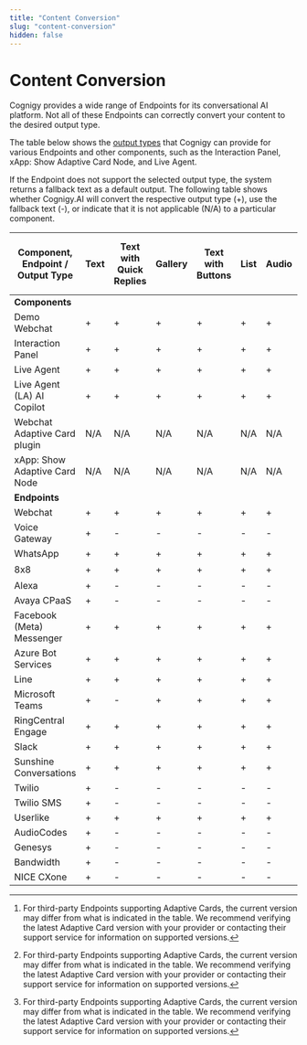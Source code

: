 ```yaml
---
title: "Content Conversion" 
slug: "content-conversion"
hidden: false 
---
```


# Content Conversion

Cognigy provides a wide range of Endpoints for its conversational AI platform.
Not all of these Endpoints can correctly convert your content to the desired output type.

The table below shows the [output types](../../resource/node-reference/basic/say.mdx)
that Cognigy can provide for various Endpoints and other components,
such as the Interaction Panel, xApp: Show Adaptive Card Node, and Live Agent. 

If the Endpoint does not support the selected output type, the system returns a fallback text as a default output.
The following table shows whether Cognigy.AI will convert the respective output type (+), use the fallback text (-),
or indicate that it is not applicable (N/A) to a particular component.

| Component, Endpoint / Output Type | Text | Text with Quick Replies | Gallery | Text with Buttons | List | Audio | Image | Video | JSON/XML | Adaptive Card (including supported versions) |
|-----------------------------------|------|-------------------------|---------|-------------------|------|-------|-------|-------|----------|----------------------------------------------|
| **Components**                    |      |                         |         |                   |      |       |       |       |          |                                              |
| Demo Webchat                      | +    | +                       | +       | +                 | +    | +     | +     | +     | -        | 1.5                                          |
| Interaction Panel                 | +    | +                       | +       | +                 | +    | +     | +     | +     | -        | 1.2                                          |
| Live Agent                        | +    | +                       | +       | +                 | +    | +     | +     | +     | -        | 1.5                                          |
| Live Agent (LA) AI Copilot        | +    | +                       | +       | +                 | +    | +     | +     | +     | -        | 1.5                                          |
| Webchat Adaptive Card plugin      | N/A  | N/A                     | N/A     | N/A               | N/A  | N/A   | N/A   | N/A   | -        | 1.2                                          |
| xApp: Show Adaptive Card Node     | N/A  | N/A                     | N/A     | N/A               | N/A  | N/A   | N/A   | N/A   | -        | 1.6                                          |
| **Endpoints**                     |      |                         |         |                   |      |       |       |       | -        |                                              |
| Webchat                           | +    | +                       | +       | +                 | +    | +     | +     | +     | -        | 1.5                                          |
| Voice Gateway                     | +    | -                       | -       | -                 | -    | -     | -     | -     | -        | -                                            |
| WhatsApp                          | +    | +                       | +       | +                 | +    | +     | +     | +     | JSON     | -                                            |
| 8x8                               | +    | +                       | +       | +                 | +    | +     | +     | +     | JSON     | 1.3[^*]                                      |
| Alexa                             | +    | -                       | -       | -                 | -    | -     | -     | -     | -        | -                                            |
| Avaya CPaaS                       | +    | -                       | -       | -                 | -    | -     | -     | -     | XML      | -                                            |
| Facebook (Meta) Messenger         | +    | +                       | +       | +                 | +    | +     | +     | +     | -        | -                                            |
| Azure Bot Services                | +    | +                       | +       | +                 | +    | +     | +     | +     | JSON     | 1.5[^*]                                      |
| Line                              | +    | +                       | +       | +                 | +    | +     | +     | +     | JSON     | -                                            |
| Microsoft Teams                   | +    | -                       | +       | +                 | +    | +     | +     | +     | JSON     | 1.5[^*]                                      |
| RingCentral Engage                | +    | +                       | +       | +                 | +    | +     | +     | +     | JSON     | -                                            |
| Slack                             | +    | +                       | +       | +                 | +    | +     | +     | +     | JSON     | -                                            |
| Sunshine Conversations            | +    | +                       | +       | +                 | +    | +     | +     | +     | JSON     | -                                            |
| Twilio                            | +    | -                       | -       | -                 | -    | -     | -     | -     | TwiML    | -                                            |
| Twilio SMS                        | +    | -                       | -       | -                 | -    | -     | -     | -     | TwiML    | -                                            |
| Userlike                          | +    | +                       | +       | +                 | +    | +     | +     | +     | JSON     | -                                            |
| AudioCodes                        | +    | -                       | -       | -                 | -    | -     | -     | -     | -        | -                                            |
| Genesys                           | +    | -                       | -       | -                 | -    | -     | -     | -     | JSON     | -                                            |
| Bandwidth                         | +    | -                       | -       | -                 | -    | -     | -     | -     | JSON     | -                                            |
| NICE CXone                        | +    | -                       | -       | -                 | -    | -     | -     | -     | JSON     | -                                            |

[^*]: For third-party Endpoints supporting Adaptive Cards, the current version may differ from what is indicated in the table. We recommend verifying the latest Adaptive Card version with your provider or contacting their support service for information on supported versions.
